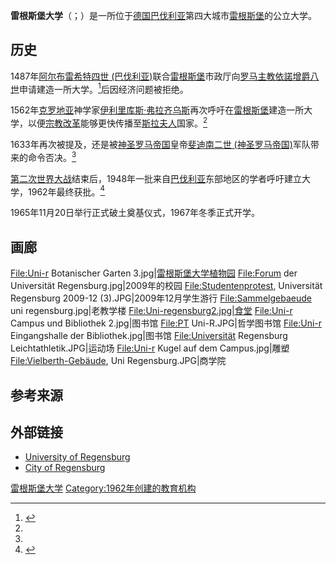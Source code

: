 {{Infobox University
|name=雷根斯堡大学<br>University of Regensburg
|native_name=Universität Regensburg
|image_name        = 
|motto=
|established={{start date and age|1962}}
|type=公立
|president=Udo Hebel
|students=21,088<ref>{{cite web |url=http://www.uni-regensburg.de/universitaet/zahlen-daten-fakten/ |title=Zahlen, Daten und Fakten zur Universität Regensburg |language=de |website=University of Regensburg |access-date=2017-06-21}}</ref>
|city=[[雷根斯堡|雷根斯堡]]
|country={{GER}}
|campus=城区
|website={{URL|1=http://www.uni-regensburg.de/index.html.en|2=www.uni-regensburg.de}}
|logo= UR Logo Grau RGB.svg
|affiliation=[[孔波斯特拉大學集團|孔波斯特拉大學集團]]
|native_name_lang=de|state=[[巴伐利亚州|巴伐利亚州]]|budget=2.394亿欧元<ref name=report>{{cite web |url=http://www.uni-regensburg.de/publikationen/medien/jahresbericht-2016.pdf |title=Jahresbericht 2016 |language=de |publisher=University of Regensburg |pages=262-265 |access-date=2017-06-21}}</ref>|academic_staff=1,612<ref name=report/>|administrative_staff=2,098<ref name=report/>}}

'''雷根斯堡大学'''（{{lang-en|University of Regensburg}}；{{lang-de|Universität Regensburg}}）是一所位于[[德国|德国]][[巴伐利亚|巴伐利亚]]第四大城市[[雷根斯堡|雷根斯堡]]的公立大学。

==历史==
1487年[[阿尔布雷希特四世_(巴伐利亚)|阿尔布雷希特四世 (巴伐利亚)]]联合[[雷根斯堡|雷根斯堡]]市政厅向[[罗马主教|罗马主教]][[依諾增爵八世|依諾增爵八世]]申请建造一所大学。<ref name=regensburg_and_its_university>{{cite web
 |last       = Koschmal
 |first      = Walter
 |title      = Regensburg and its University
 |date       = September 2006
 |url        = http://www.europaeum.de/fileadmin/user_upload/Aktuell/Vortrag_KlinikumSeptember.doc.
 |access-date = 2009-05-19
}}{{Dead link|date=September 2018 |bot=InternetArchiveBot |fix-attempted=yes }}</ref>后因经济问题被拒绝。

1562年[[克罗地亚|克罗地亚]]神学家[[伊利里库斯·弗拉齐乌斯|伊利里库斯·弗拉齐乌斯]]再次呼吁在[[雷根斯堡|雷根斯堡]]建造一所大学，以便[[宗教改革|宗教改革]]能够更快传播至[[斯拉夫人|斯拉夫人]]国家。<ref name = regensburg_and_its_university/>

1633年再次被提及，还是被[[神圣罗马帝国|神圣罗马帝国]]皇帝[[斐迪南二世_(神圣罗马帝国)|斐迪南二世 (神圣罗马帝国)]]军队带来的命令否决。<ref name = regensburg_and_its_university/>

[[第二次世界大战|第二次世界大战]]结束后，1948年一批来自[[巴伐利亚|巴伐利亚]]东部地区的学者呼吁建立大学，1962年最终获批。<ref name = the_university_of_regensburg_in_the_30th_year_of_its_existence>{{cite web
  | last = Universität Regensburg
  | title = The University of Regensburg in the 30th Year of Its Existence
  | year = 2000
  | url = http://www.uni-regensburg.de/Universitaet/Portrait/urwwweng.htm
  | access-date = 2009-05-19}}</ref>

1965年11月20日举行正式破土奠基仪式，1967年冬季正式开学。

==画廊==
<gallery>
File:Uni-r Botanischer Garten 3.jpg|[[雷根斯堡大学植物园|雷根斯堡大学植物园]]
File:Forum der Universität Regensburg.jpg|2009年的校园
File:Studentenprotest, Universität Regensburg 2009-12 (3).JPG|2009年12月学生游行
File:Sammelgebaeude uni regensburg.jpg|老教学楼
File:Uni-regensburg2.jpg|食堂
File:Uni-r Campus und Bibliothek 2.jpg|图书馆
File:PT Uni-R.JPG|哲学图书馆
File:Uni-r Eingangshalle der Bibliothek.jpg|图书馆
File:Universität Regensburg Leichtathletik.JPG|运动场
File:Uni-r Kugel auf dem Campus.jpg|雕塑
File:Vielberth-Gebäude, Uni Regensburg.JPG|商学院
</gallery>

==参考来源==
{{Reflist}}

==外部链接==
* [http://www.uni-regensburg.de/index.html.en University of Regensburg]
* [https://web.archive.org/web/20141010180659/http://www.regensburg.de/international City of Regensburg]

{{德国大学}}

{{coord|48|59|53|N|12|05|42|E|display=title|region:DE-BY_type:landmark_source:dewiki}}
{{Authority control}}

[[Category:雷根斯堡大学|]]
[[Category:1962年创建的教育机构|Category:1962年创建的教育机构]]